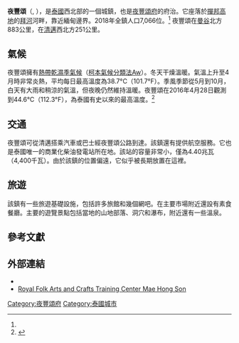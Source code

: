 {{About|夜豐頌城鎮}}
{{Infobox settlement
|official_name = 夜豐頌
|other_name = แม่ฮ่องสอน
|pushpin_label_position = 
|pushpin_map = Thailand
|pushpin_map_caption =
|settlement_type = [[城鎮|城鎮]]
|image_skyline = Mae Hong Son (2007-02-473).jpg
|image_caption = 鳥瞰夜豐頌
|image_map = 
|map_caption = 
|subdivision_type =  [[世界政區索引|國家]]
|subdivision_name = {{THA}}
|subdivision_type1 = [[泰國行政區劃|府]]
|subdivision_name1 = [[夜豐頌府|夜豐頌府]]
|subdivision_type2 = [[泰國次級行政區劃|縣]]
|subdivision_name2 = {{link-en|夜豐頌府治縣|Mueang Mae Hong Son District}}
|subdivision_type3 = 
|subdivision_name3 = 
|unit_pref = 
|area_total_km2 = 
|population = 7,066<ref name= "TDD">{{cite web |url=http://stat.bora.dopa.go.th/stat/statnew/statTDD/ |title=ร่ยงานสถิติจำนวนประชากรและบ้านประจำปี พ.ศ.2561 |date=31 December 2018 |department=Registration Office Department of the Interior, Ministry of the Interior |language=th |trans-title=Statistics, population and house statistics for the year 2018 |access-date=20 June 2019 |archive-date=2019-06-14 |archive-url=https://web.archive.org/web/20190614102009/http://stat.bora.dopa.go.th/stat/statnew/statTDD/ |dead-url=yes }}</ref>
|population_as_of = 2018
|population_density_km2 = auto
|coordinates = {{coord|19|18|4|N|97|58|12|E|region:TH|display=inline}}
|leader_title = 
|elevation_ft = 
|elevation_m = 240
|timezone = [[Time_in_Thailand|ICT]]
|utc_offset = +7
|website =
}}
'''夜豐頌'''（{{lang-th|แม่ฮ่องสอน}}, {{IPA-th|mɛ̂ː hɔ̂ŋ sɔ̌ːn|pron}}），是[[泰國|泰國]]西北部的一個城鎮，也是[[夜豐頌府|夜豐頌府]]的府治。它座落於[[撣邦高地|撣邦高地]]的[[拜河|拜河]]河畔，靠近緬甸邊界。2018年全鎮人口7,066位。<ref name= "TDD" /> 夜豐頌在[[曼谷|曼谷]]北方883公里，在[[清邁|清邁]]西北方251公里。

==氣候==
夜豐頌擁有[[熱帶乾濕季氣候|熱帶乾濕季氣候]]（[[柯本氣候分類法|柯本氣候分類法]]Aw）。冬天干燥溫暖。氣溫上升至4月時非常炎熱，平均每日最高溫度為38.7°C（101.7°F）。季風季節從5月到10月，白天有大雨和稍涼的氣溫，但夜晚仍然維持溫暖。夜豐頌在2016年4月28日觀測到44.6°C（112.3°F），為泰國有史以來的最高溫度。<ref name="meteofranceasia">{{cite web |url=http://www.meteofrance.fr/actualites/35905150-asie-vague-de-chaleur-exceptionnelle |title=Exceptional Heat Wave 2016 |work=[[Meteo_France|Meteo France]] |accessdate=29 April 2016 |archive-date=2016-04-28 |archive-url=https://web.archive.org/web/20160428202234/http://www.meteofrance.fr/actualites/35905150-asie-vague-de-chaleur-exceptionnelle |dead-url=no }}</ref>

{{Weather box|width=auto
|location = Mae Hong Son (1981–2010)
|metric first = Yes
|single line = Yes
|Jan record high C = 37.5
|Feb record high C = 38.0
|Mar record high C = 41.0
|Apr record high C = 43.4
|May record high C = 44.6
|Jun record high C = 40.5
|Jul record high C = 38.1
|Aug record high C = 37.3
|Sep record high C = 36.2
|Oct record high C = 36.6
|Nov record high C = 35.5
|Dec record high C = 35.2
|year record high C = 44.6
|Jan high C = 30.1
|Feb high C = 33.4
|Mar high C = 36.8
|Apr high C = 38.7
|May high C = 35.9
|Jun high C = 33.2
|Jul high C = 32.2
|Aug high C = 32.0
|Sep high C = 32.8
|Oct high C = 32.6
|Nov high C = 30.9
|Dec high C = 29.0
|year high C = 33.1
|Jan mean C = 20.6
|Feb mean C = 22.6
|Mar mean C = 26.7
|Apr mean C = 30.1
|May mean C = 28.9
|Jun mean C = 27.6
|Jul mean C = 27.0
|Aug mean C = 26.9
|Sep mean C = 27.0
|Oct mean C = 26.4
|Nov mean C = 24.0
|Dec mean C = 20.9
|year mean C = 25.7
|Jan low C = 13.8
|Feb low C = 14.3
|Mar low C = 17.7
|Apr low C = 22.5
|May low C = 23.6
|Jun low C = 23.7
|Jul low C = 23.4
|Aug low C = 23.2
|Sep low C = 23.0
|Oct low C = 22.0
|Nov low C = 19.0
|Dec low C = 15.4
|year low C = 20.1
|Jan record low C = 7.0
|Feb record low C = 8.6
|Mar record low C = 11.3
|Apr record low C = 15.9
|May record low C = 18.9
|Jun record low C = 20.5
|Jul record low C = 20.6
|Aug record low C = 20.0
|Sep record low C = 19.7
|Oct record low C = 14.9
|Nov record low C = 9.3
|Dec record low C = 3.9
|year record low C = 3.9
|rain colour = green
|Jan rain mm = 6.4
|Feb rain mm = 6.0
|Mar rain mm = 16.8
|Apr rain mm = 63.2
|May rain mm = 174.5
|Jun rain mm = 190.5
|Jul rain mm = 226.9
|Aug rain mm = 239.3
|Sep rain mm = 199.0
|Oct rain mm = 114.5
|Nov rain mm = 44.9
|Dec rain mm = 10.4
|year rain mm = 1292.4
|Jan rain days = 1.0
|Feb rain days = 0.9
|Mar rain days = 1.7
|Apr rain days = 6.1
|May rain days = 17.2
|Jun rain days = 22.5
|Jul rain days = 24.6
|Aug rain days = 25.6
|Sep rain days = 19.9
|Oct rain days = 13.0
|Nov rain days = 5.2
|Dec rain days = 1.2
|year rain days = 138.9
|Jan humidity = 75
|Feb humidity = 65
|Mar humidity = 55
|Apr humidity = 55
|May humidity = 71
|Jun humidity = 80
|Jul humidity = 82
|Aug humidity = 83
|Sep humidity = 83
|Oct humidity = 81
|Nov humidity = 80
|Dec humidity = 78
|year humidity = 74
|Jan sun = 272.8
|Feb sun = 274.0
|Mar sun = 313.1
|Apr sun = 279.0
|May sun = 198.4
|Jun sun = 120.0
|Jul sun = 62.0
|Aug sun = 117.8
|Sep sun = 108.0
|Oct sun = 179.8
|Nov sun = 216.0
|Dec sun = 251.1
|year sun = 
|Jand sun = 8.8
|Febd sun = 9.7
|Mard sun = 10.1
|Aprd sun = 9.3
|Mayd sun = 6.4
|Jund sun = 4.0
|Juld sun = 2.0
|Augd sun = 3.8
|Sepd sun = 3.6
|Octd sun = 5.8
|Novd sun = 7.2
|Decd sun = 8.1
|yeard sun = 6.6
|source 1 = Thai Meteorological Department,<ref name=TMD1>{{cite web
| url = http://climate.tmd.go.th/content/file/75
| title = Climatological Data for the Period 1981–2010
| publisher = Thai Meteorological Department
| page = 1
| accessdate = 31 July 2016
| archive-date = 2018-12-26
| archive-url = https://web.archive.org/web/20181226035029/http://climate.tmd.go.th/content/file/75%0A
| dead-url = yes
}}</ref> (May record only)<ref name=meteofranceasia/>
|source 2 = Office of Water Management and Hydrology, Royal Irrigation Department (sun and humidity)<ref name=RID>{{cite web
| url = http://water.rid.go.th/hwm/cropwater/CWRdata/ETo/ETo_PenMon_2554.pdf
| title = ปริมาณการใช้น้ำของพืชอ้างอิงโดยวิธีของ Penman Monteith (Reference Crop Evapotranspiration by Penman Monteith)
| publisher = Office of Water Management and Hydrology, Royal Irrigation Department
| page = 9
| language = th
| accessdate = 31 July 2016
| archive-date = 2018-12-26
| archive-url = https://web.archive.org/web/20181226035027/http://water.rid.go.th/hwm/cropwater/CWRdata/ETo/ETo_PenMon_2554.pdf%0A
| dead-url = yes
}}</ref>
}}

== 交通 ==
夜豐頌可從清邁搭乘汽車或巴士經夜豐頌公路到達。該鎮還有{{link-en|夜豐頌機場|Mae Hong Son Airport}}提供航空服務。它也是泰國唯一的商業化柴油發電站所在地。該站的容量非常小，僅為4.40兆瓦（4,400千瓦）。由於該鎮的位置偏遠，它似乎被長期放置在這裡。

== 旅遊 ==
該鎮有一些旅遊基礎設施，包括許多旅館和幾個網吧。在主要市場附近還設有素食餐廳。主要的遊覽景點包括當地的山地部落、洞穴和瀑布，附近還有一些溫泉。

== 參考文獻 ==
{{Reflist}}

== 外部連結 ==
{{commons category}}
*{{Wikivoyage-inline|Mae Hong Son}}
*[https://web.archive.org/web/20120426050555/http://www.maehongsonarts.com/scripts/default.asp Royal Folk Arts and Crafts Training Center Mae Hong Son]

{{coord|19|18|4|N|97|58|12|E|region:TH_type:city(6000)|display=title}}

{{Authority control}}

[[Category:夜豐頌府|Category:夜豐頌府]]
[[Category:泰國城市|Category:泰國城市]]